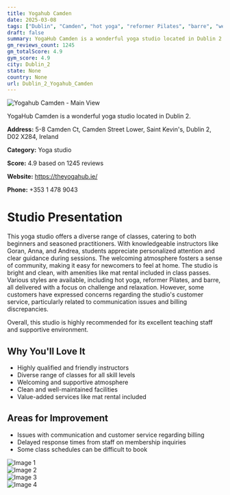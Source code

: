 ```yaml
---
title: Yogahub Camden
date: 2025-03-08
tags: ["Dublin", "Camden", "hot yoga", "reformer Pilates", "barre", "welcoming atmosphere", "community-oriented", "Dublin 2"]  
draft: false
summary: YogaHub Camden is a wonderful yoga studio located in Dublin 2.
gm_reviews_count: 1245
gm_totalScore: 4.9
gym_score: 4.9
city: Dublin_2
state: None
country: None
url: Dublin_2_Yogahub_Camden
---
```


<div className="aspect-[16/9] relative my-8">
  <img 
    src="https://lh5.googleusercontent.com/p/AF1QipN5CxpfSXykH2FrI_BAFydjJUJOU4xwd9cTsubM=w1920-h1080-k-no"
    alt="Yogahub Camden - Main View"
    className="object-cover absolute inset-0 w-full h-full rounded-lg"
  />
</div>

YogaHub Camden is a wonderful yoga studio located in Dublin 2.

**Address:** 5-8 Camden Ct, Camden Street Lower, Saint Kevin's, Dublin 2, D02 X284, Ireland

**Category:** Yoga studio

**Score:** 4.9 based on 1245 reviews

**Website:** https://theyogahub.ie/

**Phone:** +353 1 478 9043

# Studio Presentation

This yoga studio offers a diverse range of classes, catering to both beginners and seasoned practitioners. With knowledgeable instructors like Goran, Anna, and Andrea, students appreciate personalized attention and clear guidance during sessions. The welcoming atmosphere fosters a sense of community, making it easy for newcomers to feel at home. The studio is bright and clean, with amenities like mat rental included in class passes. Various styles are available, including hot yoga, reformer Pilates, and barre, all delivered with a focus on challenge and relaxation. However, some customers have expressed concerns regarding the studio's customer service, particularly related to communication issues and billing discrepancies.

Overall, this studio is highly recommended for its excellent teaching staff and supportive environment.

## Why You'll Love It

- Highly qualified and friendly instructors
- Diverse range of classes for all skill levels
- Welcoming and supportive atmosphere
- Clean and well-maintained facilities
- Value-added services like mat rental included

## Areas for Improvement

- Issues with communication and customer service regarding billing
- Delayed response times from staff on membership inquiries
- Some class schedules can be difficult to book

<div className="grid grid-cols-1 xl:grid-cols-2 gap-4 my-8">
<div className="aspect-[4/3] relative"><img src="https://lh3.googleusercontent.com/p/AF1QipNH_Adm7Rj1xTScpwDcUgZ70XzE18uYQSh1IsAx=w1920-h1080-k-no" alt="Image 1" className="object-cover absolute inset-0 w-full h-full rounded-lg" /></div>
<div className="aspect-[4/3] relative"><img src="https://lh5.googleusercontent.com/p/AF1QipOx_Fy7KOzZCas-jNXrUCBbiUrmecW-j0ZW0Qp1=w1920-h1080-k-no" alt="Image 2" className="object-cover absolute inset-0 w-full h-full rounded-lg" /></div>
<div className="aspect-[4/3] relative"><img src="https://lh5.googleusercontent.com/p/AF1QipMYlYQhWxMw4lL8L4KZPMXqR-zuwq-1n5bwDFWs=w1920-h1080-k-no" alt="Image 3" className="object-cover absolute inset-0 w-full h-full rounded-lg" /></div>
<div className="aspect-[4/3] relative"><img src="https://lh5.googleusercontent.com/p/AF1QipMEaoYBzX25tC1ypcrzwWIgKf3cZ5NXAR-ZpHoV=w1920-h1080-k-no" alt="Image 4" className="object-cover absolute inset-0 w-full h-full rounded-lg" /></div>
</div>